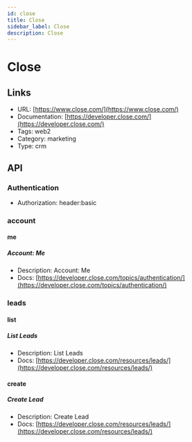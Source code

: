 ```yaml
---
id: close
title: Close
sidebar_label: Close
description: Close
---
```


# Close

## Links

* URL: [https://www.close.com/](https://www.close.com/)
* Documentation: [https://developer.close.com/](https://developer.close.com/)
* Tags: web2
* Category: marketing
* Type: crm

## API

### Authentication

* Authorization: header:basic

### account

#### me

##### Account: Me

* Description: Account: Me
* Docs: [https://developer.close.com/topics/authentication/](https://developer.close.com/topics/authentication/)

### leads

#### list

##### List Leads

* Description: List Leads
* Docs: [https://developer.close.com/resources/leads/](https://developer.close.com/resources/leads/)

#### create

##### Create Lead

* Description: Create Lead
* Docs: [https://developer.close.com/resources/leads/](https://developer.close.com/resources/leads/)
